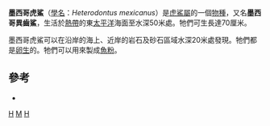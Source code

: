{{Speciesbox 
| taxon = Heterodontus mexicanus
| authority = Taylor & Castro-Aguirre, 1972
| status = LC
| status_system = iucn3.1
| trend = unknown
| range_map = Heterodontus mexicanus distmap.png
}}

'''墨西哥虎鯊'''（[[學名|學名]]：''Heterodontus mexicanus''）是[[虎鯊屬|虎鯊屬]]的一個[[物種|物種]]，又名'''墨西哥異齒鯊'''，生活於[[熱帶|熱帶]]的東[[太平洋|太平洋]]海面至水深50米處。牠們可生長達70厘米。

墨西哥虎鯊可以在沿岸的海上、近岸的岩石及砂石區域水深20米處發現。牠們都是[[卵生|卵生]]的。牠們可以用來製成[[魚粉|魚粉]]。

==參考==
* {{FishBase_species| genus = Heterodontus | species = mexicanus | month = 5 | year = 2006}}
{{Taxonbar|from=Q1444290}}

[[Category:食用鱼|H]]
[[Category:虎鯊屬|M]]
[[Category:1972年描述的鱼类|H]]